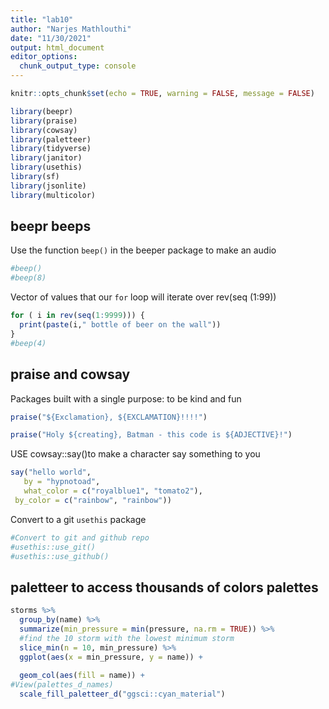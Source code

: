 ```yaml
---
title: "lab10"
author: "Narjes Mathlouthi"
date: "11/30/2021"
output: html_document
editor_options: 
  chunk_output_type: console
---
```


```r
knitr::opts_chunk$set(echo = TRUE, warning = FALSE, message = FALSE)

library(beepr)
library(praise)
library(cowsay)
library(paletteer)
library(tidyverse)
library(janitor)
library(usethis)
library(sf)
library(jsonlite)
library(multicolor)
```

##  beepr beeps

Use the function `beep()` in the beeper package to make an audio 


```r

#beep()
#beep(8)

```

Vector of values that our `for` loop will iterate over
rev(seq (1:99))

```r
for ( i in rev(seq(1:9999))) {
  print(paste(i," bottle of beer on the wall"))
}
#beep(4)
```

## praise and cowsay
Packages built with a single purpose: to be kind and fun

```r
praise("${Exclamation}, ${EXCLAMATION}!!!!")

praise("Holy ${creating}, Batman - this code is ${ADJECTIVE}!")
```

USE cowsay::say()to make a character say something to you

```r
say("hello world",
   by = "hypnotoad",
   what_color = c("royalblue1", "tomato2"),
 by_color = c("rainbow", "rainbow"))
```

Convert to a git `usethis` package 
```r
#Convert to git and github repo
#usethis::use_git()
#usethis::use_github()
```

## paletteer to access thousands of colors palettes

```r
storms %>% 
  group_by(name) %>% 
  summarize(min_pressure = min(pressure, na.rm = TRUE)) %>% 
  #find the 10 storm with the lowest minimum storm
  slice_min(n = 10, min_pressure) %>% 
  ggplot(aes(x = min_pressure, y = name)) +
  
  geom_col(aes(fill = name)) +
#View(palettes_d_names)
  scale_fill_paletteer_d("ggsci::cyan_material")

```


```r

```


